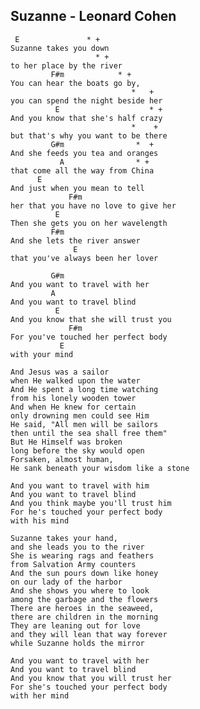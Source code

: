 ## Suzanne - Leonard Cohen
```{}
 E               * +
Suzanne takes you down
                   * +
to her place by the river
         F#m            * +
You can hear the boats go by,
                           *   +
you can spend the night beside her
          E                    * +
And you know that she's half crazy
                           *    +
but that's why you want to be there
         G#m                *  +
And she feeds you tea and oranges
           A                * +
that come all the way from China
      E
And just when you mean to tell
             F#m
her that you have no love to give her
          E
Then she gets you on her wavelength
         F#m
And she lets the river answer                        
              E
that you've always been her lover

         G#m
And you want to travel with her
         A
And you want to travel blind
          E
And you know that she will trust you
             F#m        
For you've touched her perfect body                 
           E
with your mind

And Jesus was a sailor
when He walked upon the water
And He spent a long time watching
from his lonely wooden tower
And when He knew for certain
only drowning men could see Him
He said, "All men will be sailors
then until the sea shall free them"
But He Himself was broken
long before the sky would open
Forsaken, almost human, 
He sank beneath your wisdom like a stone

And you want to travel with him
And you want to travel blind
And you think maybe you'll trust him
For he's touched your perfect body 
with his mind

Suzanne takes your hand,
and she leads you to the river   
She is wearing rags and feathers
from Salvation Army counters
And the sun pours down like honey
on our lady of the harbor
And she shows you where to look 
among the garbage and the flowers
There are heroes in the seaweed, 
there are children in the morning    
They are leaning out for love 
and they will lean that way forever   
while Suzanne holds the mirror

And you want to travel with her
And you want to travel blind
And you know that you will trust her
For she's touched your perfect body 
with her mind 
```
